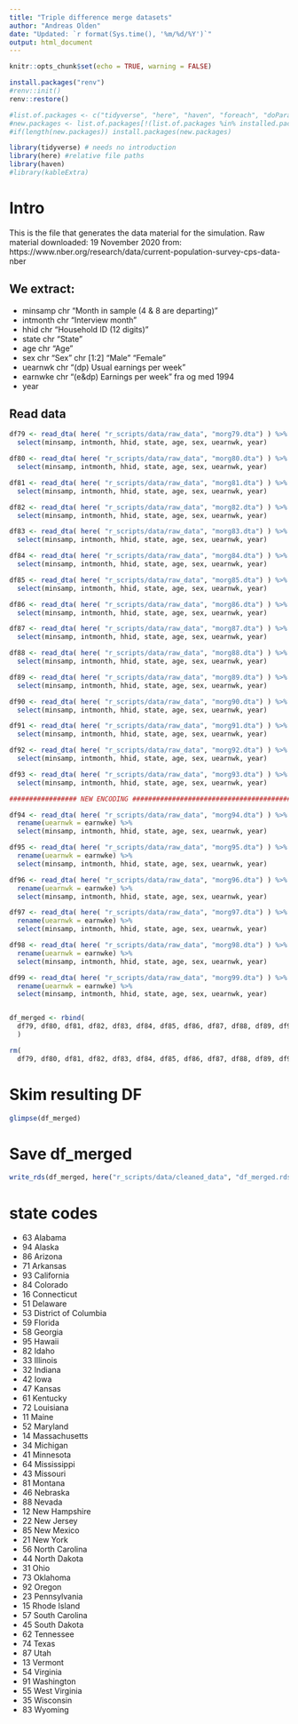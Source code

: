 ```yaml
---
title: "Triple difference merge datasets"
author: "Andreas Olden"
date: "Updated: `r format(Sys.time(), '%m/%d/%Y')`"
output: html_document
---
```


```r
knitr::opts_chunk$set(echo = TRUE, warning = FALSE)
```

```r
install.packages("renv")
#renv::init()
renv::restore()
```


```r
#list.of.packages <- c("tidyverse", "here", "haven", "foreach", "doParallel", "doRNG", "fixest", "kableExtra", "renv")
#new.packages <- list.of.packages[!(list.of.packages %in% installed.packages()[,"Package"])]
#if(length(new.packages)) install.packages(new.packages)

library(tidyverse) # needs no introduction
library(here) #relative file paths
library(haven)
#library(kableExtra)

```

# Intro

This is the file that generates the data material for the simulation. Raw material downloaded: 19 November 2020 from: https://www.nber.org/research/data/current-population-survey-cps-data-nber

## We extract: 

* minsamp   chr "Month in sample (4 & 8 are departing)"
* intmonth   chr "Interview month"
* hhid   chr "Household ID (12 digits)"
* state   chr "State"
* age     chr "Age" 
* sex      chr "Sex" chr [1:2] "Male" "Female"
* uearnwk chr "(dp) Usual earnings per week"
* earnwke  chr "(e&dp) Earnings per week" fra og med 1994
* year    

## Read data

```r
df79 <- read_dta( here( "r_scripts/data/raw_data", "morg79.dta") ) %>% 
  select(minsamp, intmonth, hhid, state, age, sex, uearnwk, year)

df80 <- read_dta( here( "r_scripts/data/raw_data", "morg80.dta") ) %>% 
  select(minsamp, intmonth, hhid, state, age, sex, uearnwk, year)

df81 <- read_dta( here( "r_scripts/data/raw_data", "morg81.dta") ) %>% 
  select(minsamp, intmonth, hhid, state, age, sex, uearnwk, year)

df82 <- read_dta( here( "r_scripts/data/raw_data", "morg82.dta") ) %>% 
  select(minsamp, intmonth, hhid, state, age, sex, uearnwk, year)

df83 <- read_dta( here( "r_scripts/data/raw_data", "morg83.dta") ) %>% 
  select(minsamp, intmonth, hhid, state, age, sex, uearnwk, year)

df84 <- read_dta( here( "r_scripts/data/raw_data", "morg84.dta") ) %>% 
  select(minsamp, intmonth, hhid, state, age, sex, uearnwk, year)

df85 <- read_dta( here( "r_scripts/data/raw_data", "morg85.dta") ) %>% 
  select(minsamp, intmonth, hhid, state, age, sex, uearnwk, year)

df86 <- read_dta( here( "r_scripts/data/raw_data", "morg86.dta") ) %>% 
  select(minsamp, intmonth, hhid, state, age, sex, uearnwk, year)

df87 <- read_dta( here( "r_scripts/data/raw_data", "morg87.dta") ) %>% 
  select(minsamp, intmonth, hhid, state, age, sex, uearnwk, year)

df88 <- read_dta( here( "r_scripts/data/raw_data", "morg88.dta") ) %>% 
  select(minsamp, intmonth, hhid, state, age, sex, uearnwk, year)

df89 <- read_dta( here( "r_scripts/data/raw_data", "morg89.dta") ) %>% 
  select(minsamp, intmonth, hhid, state, age, sex, uearnwk, year)

df90 <- read_dta( here( "r_scripts/data/raw_data", "morg90.dta") ) %>% 
  select(minsamp, intmonth, hhid, state, age, sex, uearnwk, year)

df91 <- read_dta( here( "r_scripts/data/raw_data", "morg91.dta") ) %>% 
  select(minsamp, intmonth, hhid, state, age, sex, uearnwk, year)

df92 <- read_dta( here( "r_scripts/data/raw_data", "morg92.dta") ) %>% 
  select(minsamp, intmonth, hhid, state, age, sex, uearnwk, year)

df93 <- read_dta( here( "r_scripts/data/raw_data", "morg93.dta") ) %>% 
  select(minsamp, intmonth, hhid, state, age, sex, uearnwk, year)

################# NEW ENCODING ########################################

df94 <- read_dta( here( "r_scripts/data/raw_data", "morg94.dta") ) %>% 
  rename(uearnwk = earnwke) %>%
  select(minsamp, intmonth, hhid, state, age, sex, uearnwk, year) 

df95 <- read_dta( here( "r_scripts/data/raw_data", "morg95.dta") ) %>% 
  rename(uearnwk = earnwke) %>%
  select(minsamp, intmonth, hhid, state, age, sex, uearnwk, year) 

df96 <- read_dta( here( "r_scripts/data/raw_data", "morg96.dta") ) %>% 
  rename(uearnwk = earnwke) %>%
  select(minsamp, intmonth, hhid, state, age, sex, uearnwk, year) 

df97 <- read_dta( here( "r_scripts/data/raw_data", "morg97.dta") ) %>% 
  rename(uearnwk = earnwke) %>%
  select(minsamp, intmonth, hhid, state, age, sex, uearnwk, year) 

df98 <- read_dta( here( "r_scripts/data/raw_data", "morg98.dta") ) %>% 
  rename(uearnwk = earnwke) %>%
  select(minsamp, intmonth, hhid, state, age, sex, uearnwk, year) 

df99 <- read_dta( here( "r_scripts/data/raw_data", "morg99.dta") ) %>% 
  rename(uearnwk = earnwke) %>%
  select(minsamp, intmonth, hhid, state, age, sex, uearnwk, year) 


df_merged <- rbind(
  df79, df80, df81, df82, df83, df84, df85, df86, df87, df88, df89, df90, df91, df92, df93, df94, df95, df96, df97, df98, df99
  )

rm(
  df79, df80, df81, df82, df83, df84, df85, df86, df87, df88, df89, df90, df91, df92, df93, df94, df95, df96, df97, df98, df99)

```

# Skim resulting DF
```r
glimpse(df_merged)
```

# Save df_merged
```r
write_rds(df_merged, here("r_scripts/data/cleaned_data", "df_merged.rds"))
```


# state codes

- 63    Alabama                                                        
- 94    Alaska                                                         
- 86    Arizona                                                        
- 71    Arkansas                                                       
- 93    California                                                     
- 84    Colorado                                                       
- 16    Connecticut                                                     
- 51    Delaware                                                       
- 53    District of Columbia                                           
- 59    Florida                                                        
- 58    Georgia                                                         
- 95    Hawaii                                                         
- 82    Idaho                                                          
- 33    Illinois                                                        
- 32    Indiana                                                        
- 42    Iowa                                                           
- 47    Kansas                                                         
- 61    Kentucky                                                        
- 72    Louisiana                                                      
- 11    Maine                                                          
- 52    Maryland                                                       
- 14    Massachusetts                                                  
- 34    Michigan                                                       
- 41    Minnesota                                                      
- 64    Mississippi                                                     
- 43    Missouri                                                       
- 81    Montana                                                        
- 46    Nebraska                                                       
- 88    Nevada                                                          
- 12    New Hampshire                                                  
- 22    New Jersey                                                     
- 85    New Mexico                                                      
- 21    New York                                                       
- 56    North Carolina                                                 
- 44    North Dakota                                                   
- 31    Ohio                                                            
- 73    Oklahoma                                                       
- 92    Oregon                                                         
- 23    Pennsylvania                                                   
- 15    Rhode Island                                                   
- 57    South Carolina                                                 
- 45    South Dakota                                                   
- 62    Tennessee                                                       
- 74    Texas                                                          
- 87    Utah                                                           
- 13    Vermont                                                        
- 54    Virginia                                                        
- 91    Washington                                                     
- 55    West Virginia                                                  
- 35    Wisconsin                                                       
- 83    Wyoming 

